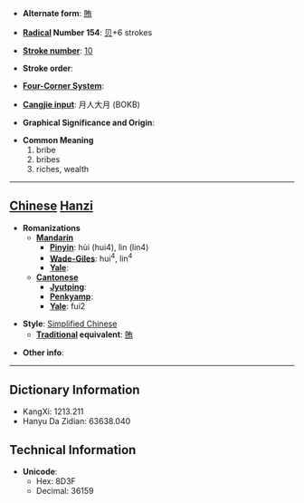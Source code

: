 * '''Alternate form''': [[賄]]

* '''[[Wiktionary:Chinese radical index| Radical]] Number 154''': [[Wiktionary:Chinese radical index 贝|贝]]+6 strokes

* '''[[Wiktionary:Chinese total strokes index|Stroke number]]''': [[Wiktionary:Chinese total strokes index 10|10]]

* '''Stroke order''': 

* '''[[Wiktionary:Chinese four corner index|Four-Corner System]]''': 

* '''[[Wiktionary:Chinese Cangjie index|Cangjie input]]''': 月人大月 (BOKB)

* '''Graphical Significance and Origin''': 

* '''Common Meaning'''
*#bribe
*# bribes
*# riches, wealth


----

== [[Chinese]] [[Hanzi]] ==

* '''Romanizations'''
** '''[[Mandarin]]'''
*** '''[[Pinyin]]''': hùi (hui4), lìn (lin4)
*** '''[[Wade-Giles]]''': hui<sup>4</sup>, lin<sup>4</sup>
*** '''[[Yale]]''': 
** '''[[Cantonese]]'''
*** '''[[Jyutping]]''':
*** '''[[Penkyamp]]''': 
*** '''[[Yale]]''': fui2

* '''Style''': [[Simplified Chinese]] 
** '''[[Traditional Chinese|Traditional]] equivalent''': [[賄]]

* '''Other info''': 

----

== Dictionary Information ==

* KangXi: 1213.211
* Hanyu Da Zidian: 63638.040

== Technical Information ==

* '''Unicode''':
** Hex: 8D3F
** Decimal: 36159